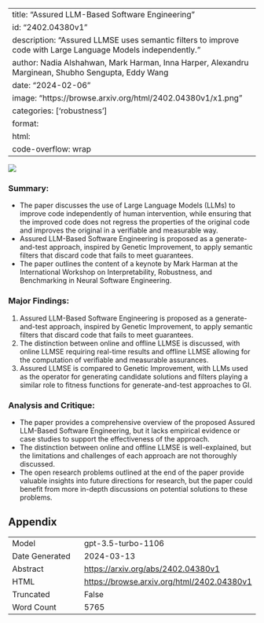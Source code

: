 
---
title: "Assured LLM-Based Software Engineering"
id: "2402.04380v1"
description: "Assured LLMSE uses semantic filters to improve code with Large Language Models independently."
author: Nadia Alshahwan, Mark Harman, Inna Harper, Alexandru Marginean, Shubho Sengupta, Eddy Wang
date: "2024-02-06"
image: "https://browse.arxiv.org/html/2402.04380v1/x1.png"
categories: ['robustness']
format:
  html:
    code-overflow: wrap
---

![](https://browse.arxiv.org/html/2402.04380v1/x1.png)

### Summary:
- The paper discusses the use of Large Language Models (LLMs) to improve code independently of human intervention, while ensuring that the improved code does not regress the properties of the original code and improves the original in a verifiable and measurable way.
- Assured LLM-Based Software Engineering is proposed as a generate-and-test approach, inspired by Genetic Improvement, to apply semantic filters that discard code that fails to meet guarantees.
- The paper outlines the content of a keynote by Mark Harman at the International Workshop on Interpretability, Robustness, and Benchmarking in Neural Software Engineering.

### Major Findings:
1. Assured LLM-Based Software Engineering is proposed as a generate-and-test approach, inspired by Genetic Improvement, to apply semantic filters that discard code that fails to meet guarantees.
2. The distinction between online and offline LLMSE is discussed, with online LLMSE requiring real-time results and offline LLMSE allowing for the computation of verifiable and measurable assurances.
3. Assured LLMSE is compared to Genetic Improvement, with LLMs used as the operator for generating candidate solutions and filters playing a similar role to fitness functions for generate-and-test approaches to GI.

### Analysis and Critique:
- The paper provides a comprehensive overview of the proposed Assured LLM-Based Software Engineering, but it lacks empirical evidence or case studies to support the effectiveness of the approach.
- The distinction between online and offline LLMSE is well-explained, but the limitations and challenges of each approach are not thoroughly discussed.
- The open research problems outlined at the end of the paper provide valuable insights into future directions for research, but the paper could benefit from more in-depth discussions on potential solutions to these problems.

## Appendix

|          |          |
|----------|----------|
| Model     | gpt-3.5-turbo-1106       |
| Date Generated     | 2024-03-13       |
| Abstract | [https://arxiv.org/abs/2402.04380v1](https://arxiv.org/abs/2402.04380v1)        |
| HTML     | [https://browse.arxiv.org/html/2402.04380v1](https://browse.arxiv.org/html/2402.04380v1)       |
| Truncated       | False       |
| Word Count       | 5765       |
